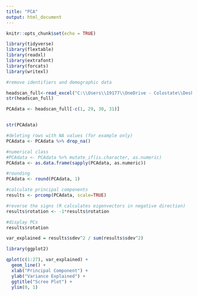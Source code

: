 ```yaml
---
title: "PCA"
output: html_document
---
```


```r
knitr::opts_chunk$set(echo = TRUE)
```

```r
library(tidyverse)
library(flextable)
library(readxl)
library(extrafont)
library(forcats)
library(writexl)
```


```r
#remove identifiers and demographic data

headscan_full<-read_excel("C:\\Users\\19177\\OneDrive - Colostate\\Desktop\\Dissertation\\headscan_dissertation\\headscan_full.xlsx")
str(headscan_full)

PCAdata <- headscan_full[-c(1, 29, 30, 31)]


str(PCAdata)
```


```r
#deleting rows with NA values (for example only)
PCAdata <- PCAdata %>% drop_na()

#numerical class
#PCAdata <- PCAdata %>% mutate_if(is.character, as.numeric)
PCAdata <- as.data.frame(sapply(PCAdata, as.numeric))

#rounding
PCAdata <- round(PCAdata, 1)
```

```r
#calculate principal components
results <- prcomp(PCAdata, scale=TRUE)

#reverse the signs (R calculates eigenvectors in negative direction)
results$rotation <- -1*results$rotation

#display PCs
results$rotation
```

```r
var_explained = results$sdev^2 / sum(results$sdev^2)

library(ggplot2)
```


```r
qplot(c(1:27), var_explained) + 
  geom_line() + 
  xlab("Principal Component") + 
  ylab("Variance Explained") +
  ggtitle("Scree Plot") +
  ylim(0, 1)
```











